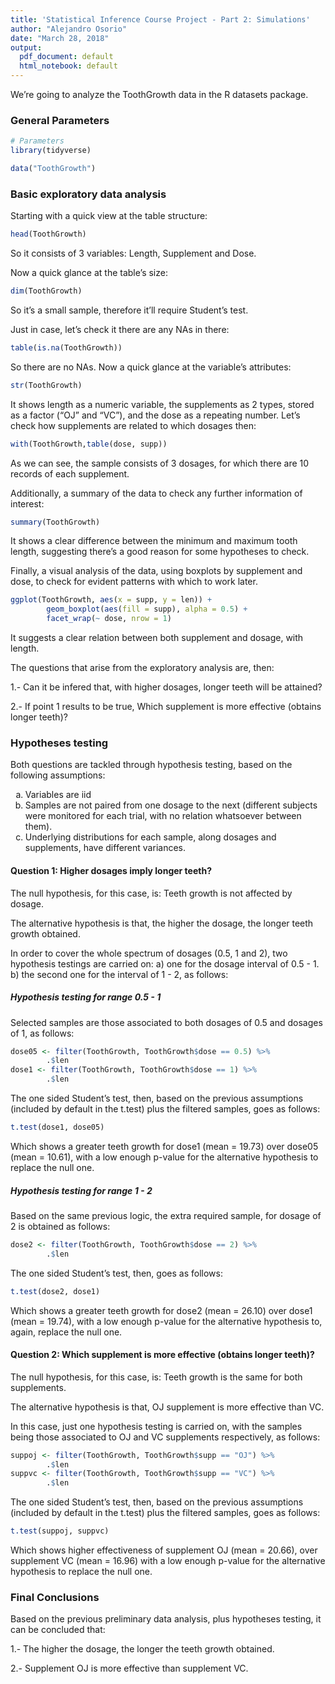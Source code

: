 ```yaml
---
title: 'Statistical Inference Course Project - Part 2: Simulations'
author: "Alejandro Osorio"
date: "March 28, 2018"
output:
  pdf_document: default
  html_notebook: default
---
```


We're going to analyze the ToothGrowth data in the R datasets package.

### General Parameters
```r
# Parameters
library(tidyverse)
```

```r
data("ToothGrowth")
```

### Basic exploratory data analysis

Starting with a quick view at the table structure:
```r
head(ToothGrowth)
```

So it consists of 3 variables: Length, Supplement and Dose.

Now a quick glance at the table's size:
```r
dim(ToothGrowth)
```

So it's a small sample, therefore it'll require Student's test.

Just in case, let's check it there are any NAs in there:
```r
table(is.na(ToothGrowth))
```

So there are no NAs.  Now a quick glance at the variable's attributes:
```r
str(ToothGrowth)
```


It shows length as a numeric variable, the supplements as 2 types, stored as a factor ("OJ" and "VC"), and the dose as a repeating number.  Let's check how supplements are related to which dosages then:
```r
with(ToothGrowth,table(dose, supp))
```

As we can see, the sample consists of 3 dosages, for which there are 10 records of each supplement.

Additionally, a summary of the data to check any further information of interest:
```r
summary(ToothGrowth)
```

It shows a clear difference between the minimum and maximum tooth length, suggesting there's a good reason for some hypotheses to check.

Finally, a visual analysis of the data, using boxplots by supplement and dose, to check for evident patterns with which to work later.
```r
ggplot(ToothGrowth, aes(x = supp, y = len)) +
        geom_boxplot(aes(fill = supp), alpha = 0.5) +
        facet_wrap(~ dose, nrow = 1)
```

It suggests a clear relation between both supplement and dosage, with length.

The questions that arise from the exploratory analysis are, then:

1.- Can it be infered that, with higher dosages, longer teeth will be attained?

2.- If point 1 results to be true, Which supplement is more effective (obtains longer teeth)?

### Hypotheses testing

Both questions are tackled through hypothesis testing, based on the following assumptions:

a) Variables are iid
b) Samples are not paired from one dosage to the next (different subjects were monitored for each trial, with no relation whatsoever between them).
c) Underlying distributions for each sample, along dosages and supplements, have different variances.

#### Question 1: Higher dosages imply longer teeth?

The null hypothesis, for this case, is:  Teeth growth is not affected by dosage.

The alternative hypothesis is that, the higher the dosage, the longer teeth growth obtained.

In order to cover the whole spectrum of dosages (0.5, 1 and 2), two hypothesis testings are carried on:  a) one for the dosage interval of 0.5 - 1. b) the second one for the interval of 1 - 2, as follows:

##### Hypothesis testing for range 0.5 - 1

Selected samples are those associated to both dosages of 0.5 and dosages of 1, as follows:
```r
dose05 <- filter(ToothGrowth, ToothGrowth$dose == 0.5) %>%
        .$len
dose1 <- filter(ToothGrowth, ToothGrowth$dose == 1) %>%
        .$len
```

The one sided Student's test, then, based on the previous assumptions (included by default in the t.test) plus the filtered samples, goes as follows:
```r
t.test(dose1, dose05)
```

Which shows a greater teeth growth for dose1 (mean = 19.73) over dose05 (mean = 10.61), with a low enough p-value for the alternative hypothesis to replace the null one.

##### Hypothesis testing for range 1 - 2

Based on the same previous logic, the extra required sample, for dosage of 2 is obtained as follows:
```r
dose2 <- filter(ToothGrowth, ToothGrowth$dose == 2) %>%
        .$len
```

The one sided Student's test, then, goes as follows:
```r
t.test(dose2, dose1)
```

Which shows a greater teeth growth for dose2 (mean = 26.10) over dose1 (mean = 19.74), with a low enough p-value for the alternative hypothesis to, again, replace the null one.

#### Question 2: Which supplement is more effective (obtains longer teeth)?

The null hypothesis, for this case, is:  Teeth growth is the same for both supplements.

The alternative hypothesis is that, OJ supplement is more effective than VC.

In this case, just one hypothesis testing is carried on, with the samples being those associated to OJ and VC supplements respectively, as follows:

```r
suppoj <- filter(ToothGrowth, ToothGrowth$supp == "OJ") %>%
        .$len
suppvc <- filter(ToothGrowth, ToothGrowth$supp == "VC") %>%
        .$len
```

The one sided Student's test, then, based on the previous assumptions (included by default in the t.test) plus the filtered samples, goes as follows:
```r
t.test(suppoj, suppvc)
```

Which shows higher effectiveness of supplement OJ (mean = 20.66), over supplement VC (mean = 16.96) with a low enough p-value for the alternative hypothesis to replace the null one.

### Final Conclusions

Based on the previous preliminary data analysis, plus hypotheses testing, it can be concluded that:

1.- The higher the dosage, the longer the teeth growth obtained.

2.- Supplement OJ is more effective than supplement VC.
